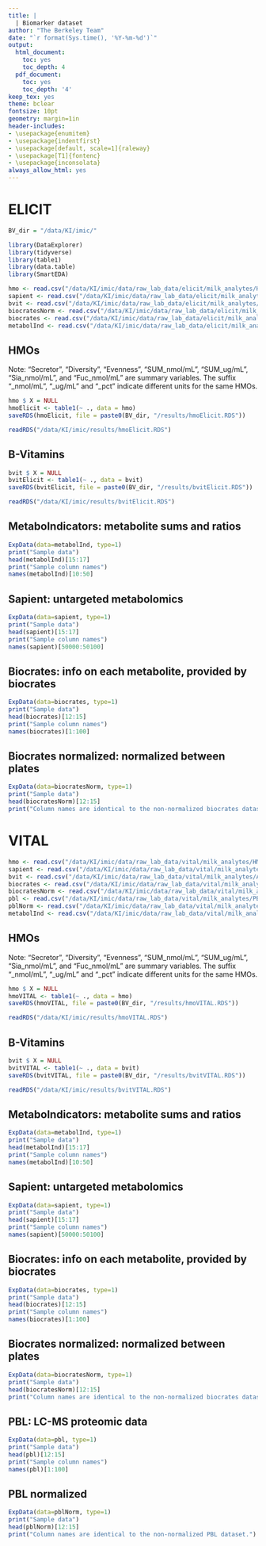```yaml
---
title: |
  | Biomarker dataset
author: "The Berkeley Team"
date: "`r format(Sys.time(), '%Y-%m-%d')`"
output:
  html_document:
    toc: yes
    toc_depth: 4
  pdf_document:
    toc: yes
    toc_depth: '4'
keep_tex: yes
theme: bclear
fontsize: 10pt
geometry: margin=1in
header-includes:
- \usepackage{enumitem}
- \usepackage{indentfirst}
- \usepackage[default, scale=1]{raleway}
- \usepackage[T1]{fontenc}
- \usepackage{inconsolata}
always_allow_html: yes
---
```


# ELICIT
```r
BV_dir = "/data/KI/imic/"

library(DataExplorer)
library(tidyverse)
library(table1)
library(data.table)
library(SmartEDA)

hmo <- read.csv("/data/KI/imic/data/raw_lab_data/elicit/milk_analytes/HMO_ELICIT.csv")
sapient <- read.csv("/data/KI/imic/data/raw_lab_data/elicit/milk_analytes/Sapient_ELICIT.csv")
bvit <- read.csv("/data/KI/imic/data/raw_lab_data/elicit/milk_analytes/Allen_Bvit_ELICIT.csv")
biocratesNorm <- read.csv("/data/KI/imic/data/raw_lab_data/elicit/milk_analytes/Biocrates_ELICIT_Normalized_toALL_NS.csv")
biocrates <- read.csv("/data/KI/imic/data/raw_lab_data/elicit/milk_analytes/Biocrates_ELICIT_NOT_Normalized.csv")
metabolInd <- read.csv("/data/KI/imic/data/raw_lab_data/elicit/milk_analytes/MetaboIndicators/Biocrates_ELICIT_Normalized_MetaboINDICATOR.csv")
```

## HMOs
Note: “Secretor”, “Diversity”, “Evenness”, “SUM_nmol/mL”, “SUM_ug/mL”, “Sia_nmol/mL”, and “Fuc_nmol/mL” are summary variables. The suffix “_nmol/mL”, “_ug/mL” and “_pct” indicate different units for the same HMOs.
```r
hmo $ X = NULL
hmoElicit <- table1(~ ., data = hmo)
saveRDS(hmoElicit, file = paste0(BV_dir, "/results/hmoElicit.RDS"))

readRDS("/data/KI/imic/results/hmoElicit.RDS")
```

## B-Vitamins
```r
bvit $ X = NULL
bvitElicit <- table1(~ ., data = bvit)
saveRDS(bvitElicit, file = paste0(BV_dir, "/results/bvitElicit.RDS"))

readRDS("/data/KI/imic/results/bvitElicit.RDS")
```

## MetaboIndicators: metabolite sums and ratios
```r
ExpData(data=metabolInd, type=1)
print("Sample data")
head(metabolInd)[15:17]
print("Sample column names")
names(metabolInd)[10:50]
```

## Sapient: untargeted metabolomics
```r
ExpData(data=sapient, type=1)
print("Sample data")
head(sapient)[15:17]
print("Sample column names")
names(sapient)[50000:50100]
```

## Biocrates: info on each metabolite, provided by biocrates
```r
ExpData(data=biocrates, type=1)
print("Sample data")
head(biocrates)[12:15]
print("Sample column names")
names(biocrates)[1:100]
```

## Biocrates normalized: normalized between plates
```r
ExpData(data=biocratesNorm, type=1)
print("Sample data")
head(biocratesNorm)[12:15]
print("Column names are identical to the non-normalized biocrates dataset.")
```

# VITAL
```r
hmo <- read.csv("/data/KI/imic/data/raw_lab_data/vital/milk_analytes/HMO_VITAL.csv")
sapient <- read.csv("/data/KI/imic/data/raw_lab_data/vital/milk_analytes/Sapient_VITAL.csv")
bvit <- read.csv("/data/KI/imic/data/raw_lab_data/vital/milk_analytes/Allen_Bvit_VITAL.csv")
biocrates <- read.csv("/data/KI/imic/data/raw_lab_data/vital/milk_analytes/Biocrates_VITAL_NOT_Normalized.csv")
biocratesNorm <- read.csv("/data/KI/imic/data/raw_lab_data/vital/milk_analytes/Biocrates_VITAL_Normalized_toALL_NS.csv")
pbl <- read.csv("/data/KI/imic/data/raw_lab_data/vital/milk_analytes/PBL_VITAL_NOT_Normalized.csv")
pblNorm <- read.csv("/data/KI/imic/data/raw_lab_data/vital/milk_analytes/PBL_VITAL_Normalized.csv")
metabolInd <- read.csv("/data/KI/imic/data/raw_lab_data/vital/milk_analytes/MetaboIndicators/Biocrates_VITAL_Normalized_MetaboINDICATOR.csv")
```

## HMOs
Note: “Secretor”, “Diversity”, “Evenness”, “SUM_nmol/mL”, “SUM_ug/mL”, “Sia_nmol/mL”, and “Fuc_nmol/mL” are summary variables. The suffix “_nmol/mL”, “_ug/mL” and “_pct” indicate different units for the same HMOs.
```r
hmo $ X = NULL
hmoVITAL <- table1(~ ., data = hmo)
saveRDS(hmoVITAL, file = paste0(BV_dir, "/results/hmoVITAL.RDS"))

readRDS("/data/KI/imic/results/hmoVITAL.RDS")
```

## B-Vitamins
```r
bvit $ X = NULL
bvitVITAL <- table1(~ ., data = bvit)
saveRDS(bvitVITAL, file = paste0(BV_dir, "/results/bvitVITAL.RDS"))

readRDS("/data/KI/imic/results/bvitVITAL.RDS")
```

## MetaboIndicators: metabolite sums and ratios
```r
ExpData(data=metabolInd, type=1)
print("Sample data")
head(metabolInd)[15:17]
print("Sample column names")
names(metabolInd)[10:50]
```

## Sapient: untargeted metabolomics
```r
ExpData(data=sapient, type=1)
print("Sample data")
head(sapient)[15:17]
print("Sample column names")
names(sapient)[50000:50100]
```

## Biocrates: info on each metabolite, provided by biocrates
```r
ExpData(data=biocrates, type=1)
print("Sample data")
head(biocrates)[12:15]
print("Sample column names")
names(biocrates)[1:100]
```

## Biocrates normalized: normalized between plates
```r
ExpData(data=biocratesNorm, type=1)
print("Sample data")
head(biocratesNorm)[12:15]
print("Column names are identical to the non-normalized biocrates dataset.")
```

## PBL: LC-MS proteomic data
```r
ExpData(data=pbl, type=1)
print("Sample data")
head(pbl)[12:15]
print("Sample column names")
names(pbl)[1:100]
```

## PBL normalized
```r
ExpData(data=pblNorm, type=1)
print("Sample data")
head(pblNorm)[12:15]
print("Column names are identical to the non-normalized PBL dataset.")
```











